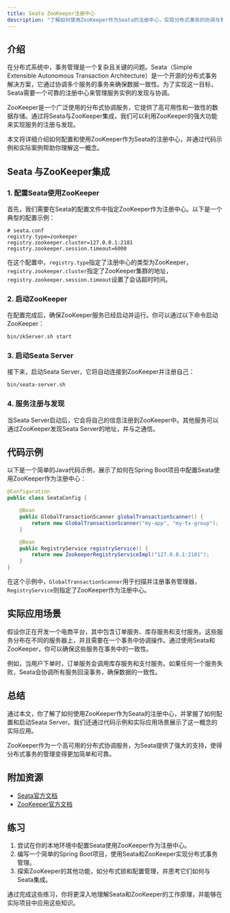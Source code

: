 ```yaml
---
title: Seata ZooKeeper注册中心
description: "了解如何使用ZooKeeper作为Seata的注册中心，实现分布式事务的协调与管理。本文适合初学者，包含详细的概念讲解、代码示例和实际应用场景。"
---
```


## 介绍

在分布式系统中，事务管理是一个复杂且关键的问题。Seata（Simple Extensible Autonomous Transaction Architecture）是一个开源的分布式事务解决方案，它通过协调多个服务的事务来确保数据一致性。为了实现这一目标，Seata需要一个可靠的注册中心来管理服务实例的发现与协调。

ZooKeeper是一个广泛使用的分布式协调服务，它提供了高可用性和一致性的数据存储。通过将Seata与ZooKeeper集成，我们可以利用ZooKeeper的强大功能来实现服务的注册与发现。

本文将详细介绍如何配置和使用ZooKeeper作为Seata的注册中心，并通过代码示例和实际案例帮助你理解这一概念。

## Seata 与ZooKeeper集成

### 1. 配置Seata使用ZooKeeper

首先，我们需要在Seata的配置文件中指定ZooKeeper作为注册中心。以下是一个典型的配置示例：

```properties
# seata.conf
registry.type=zookeeper
registry.zookeeper.cluster=127.0.0.1:2181
registry.zookeeper.session.timeout=6000
```

在这个配置中，`registry.type`指定了注册中心的类型为ZooKeeper，`registry.zookeeper.cluster`指定了ZooKeeper集群的地址，`registry.zookeeper.session.timeout`设置了会话超时时间。

### 2. 启动ZooKeeper

在配置完成后，确保ZooKeeper服务已经启动并运行。你可以通过以下命令启动ZooKeeper：

```bash
bin/zkServer.sh start
```

### 3. 启动Seata Server

接下来，启动Seata Server，它将自动连接到ZooKeeper并注册自己：

```bash
bin/seata-server.sh
```

### 4. 服务注册与发现

当Seata Server启动后，它会将自己的信息注册到ZooKeeper中。其他服务可以通过ZooKeeper发现Seata Server的地址，并与之通信。

## 代码示例

以下是一个简单的Java代码示例，展示了如何在Spring Boot项目中配置Seata使用ZooKeeper作为注册中心：

```java
@Configuration
public class SeataConfig {

    @Bean
    public GlobalTransactionScanner globalTransactionScanner() {
        return new GlobalTransactionScanner("my-app", "my-tx-group");
    }

    @Bean
    public RegistryService registryService() {
        return new ZookeeperRegistryServiceImpl("127.0.0.1:2181");
    }
}
```

在这个示例中，`GlobalTransactionScanner`用于扫描并注册事务管理器，`RegistryService`则指定了ZooKeeper作为注册中心。

## 实际应用场景

假设你正在开发一个电商平台，其中包含订单服务、库存服务和支付服务。这些服务分布在不同的服务器上，并且需要在一个事务中协调操作。通过使用Seata和ZooKeeper，你可以确保这些服务在事务中的一致性。

例如，当用户下单时，订单服务会调用库存服务和支付服务。如果任何一个服务失败，Seata会协调所有服务回滚事务，确保数据的一致性。

## 总结

通过本文，你了解了如何使用ZooKeeper作为Seata的注册中心，并掌握了如何配置和启动Seata Server。我们还通过代码示例和实际应用场景展示了这一概念的实际应用。

ZooKeeper作为一个高可用的分布式协调服务，为Seata提供了强大的支持，使得分布式事务的管理变得更加简单和可靠。

## 附加资源

- [Seata官方文档](https://seata.io/zh-cn/docs/)
- [ZooKeeper官方文档](https://zookeeper.apache.org/doc/current/)

## 练习

1. 尝试在你的本地环境中配置Seata使用ZooKeeper作为注册中心。
2. 编写一个简单的Spring Boot项目，使用Seata和ZooKeeper实现分布式事务管理。
3. 探索ZooKeeper的其他功能，如分布式锁和配置管理，并思考它们如何与Seata集成。

通过完成这些练习，你将更深入地理解Seata和ZooKeeper的工作原理，并能够在实际项目中应用这些知识。